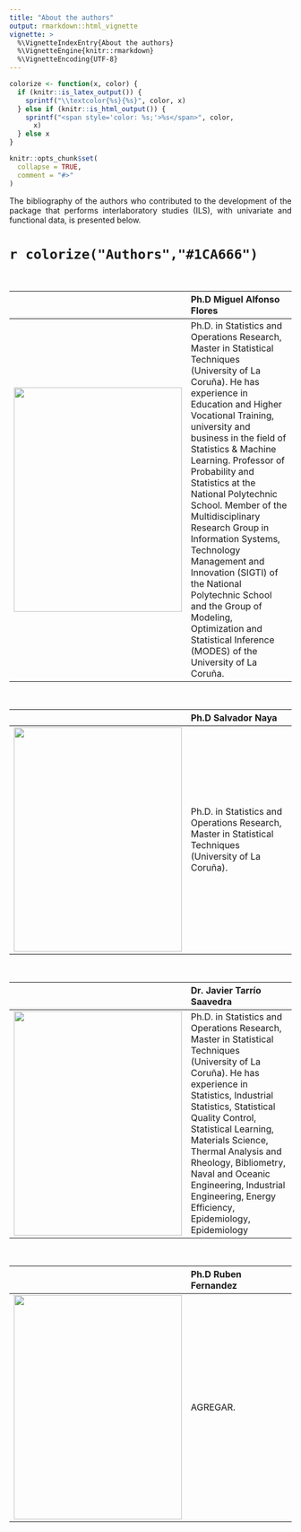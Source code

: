 ```yaml
---
title: "About the authors"
output: rmarkdown::html_vignette
vignette: >
  %\VignetteIndexEntry{About the authors}
  %\VignetteEngine{knitr::rmarkdown}
  %\VignetteEncoding{UTF-8}
---
```


```r
colorize <- function(x, color) {
  if (knitr::is_latex_output()) {
    sprintf("\\textcolor{%s}{%s}", color, x)
  } else if (knitr::is_html_output()) {
    sprintf("<span style='color: %s;'>%s</span>", color,
      x)
  } else x
}
```

```r
knitr::opts_chunk$set(
  collapse = TRUE,
  comment = "#>"
)
```

<p style="text-align:justify;"> The bibliography of the authors who contributed to the development of the package that performs interlaboratory studies (ILS), with univariate and functional data, is presented below.</p>


# `r colorize("Authors","#1CA666")`

<br>

|                  |   __Ph.D Miguel Alfonso Flores__ |  
|:-----------------:|:---------------------------|
|![](figures/MiguelFlores.PNG){width=300 height=400}| Ph.D. in Statistics and Operations Research, Master in Statistical Techniques (University of La Coruña). He has experience in Education and Higher Vocational Training, university and business in the field of Statistics & Machine Learning. Professor of Probability and Statistics at the National Polytechnic School. Member of the Multidisciplinary Research Group in Information Systems, Technology Management and Innovation (SIGTI) of the National Polytechnic School and the Group of Modeling, Optimization and Statistical Inference (MODES) of the University of La Coruña. |


<br>

|                  |   __Ph.D Salvador Naya__ |  
|:-----------------:|:---------------------------|
|![](figures/SalvadorNaya.jpg){width=300 height=400}| Ph.D. in Statistics and Operations Research, Master in Statistical Techniques (University of La Coruña). |

<br>

|                  |   __Dr. Javier Tarrío Saavedra__ |  
|:-----------------:|:---------------------------|
|![](figures/JavierTarrio-Saavedra.jpg){width=300 height=400}| Ph.D. in Statistics and Operations Research, Master in Statistical Techniques (University of La Coruña). He has experience in Statistics, Industrial Statistics, Statistical Quality Control, Statistical Learning, Materials Science, Thermal Analysis and Rheology, Bibliometry, Naval and Oceanic Engineering, Industrial Engineering, Energy Efficiency, Epidemiology, Epidemiology|

<br>

|                  |   __Ph.D Ruben Fernandez__ |  
|:-----------------:|:---------------------------|
|![](figures/SalvadorNaya.jpg){width=300 height=400}| AGREGAR. |
